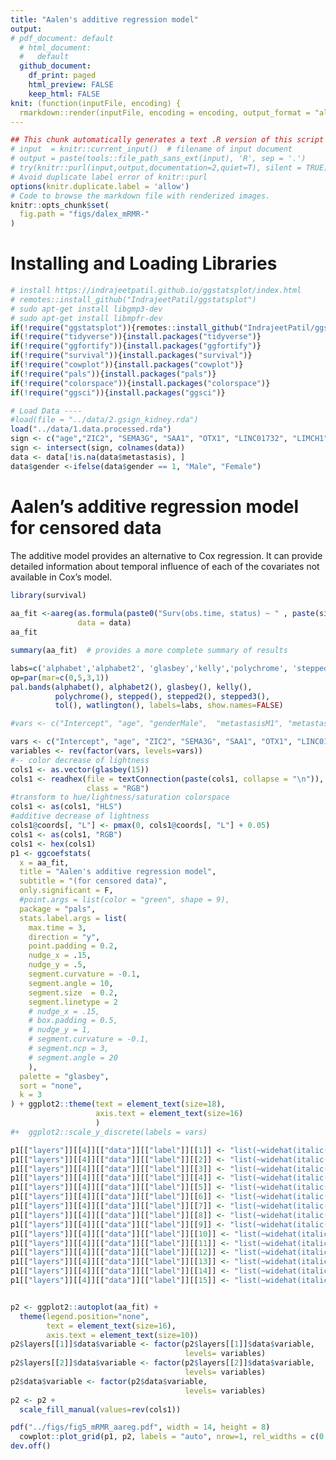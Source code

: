 ```yaml
---
title: "Aalen's additive regression model"
output:
# pdf_document: default
  # html_document: 
  #   default
  github_document: 
    df_print: paged
    html_preview: FALSE
    keep_html: FALSE
knit: (function(inputFile, encoding) {
  rmarkdown::render(inputFile, encoding = encoding, output_format = "all") })      
---
```


  
```r
## This chunk automatically generates a text .R version of this script when running within knitr.
# input  = knitr::current_input()  # filename of input document
# output = paste(tools::file_path_sans_ext(input), 'R', sep = '.')
# try(knitr::purl(input,output,documentation=2,quiet=T), silent = TRUE)
# Avoid duplicate label error of knitr::purl
options(knitr.duplicate.label = 'allow')
# Code to browse the markdown file with renderized images.
knitr::opts_chunk$set(
  fig.path = "figs/dalex_mRMR-"
)
```


# Installing and Loading Libraries            


```r
# install https://indrajeetpatil.github.io/ggstatsplot/index.html
# remotes::install_github("IndrajeetPatil/ggstatsplot")
# sudo apt-get install libgmp3-dev
# sudo apt-get install libmpfr-dev
if(!require("ggstatsplot")){remotes::install_github("IndrajeetPatil/ggstatsplot")}
if(!require("tidyverse")){install.packages("tidyverse")}
if(!require("ggfortify")){install.packages("ggfortify")}
if(!require("survival")){install.packages("survival")}
if(!require("cowplot")){install.packages("cowplot")}
if(!require("pals")){install.packages("pals")}
if(!require("colorspace")){install.packages("colorspace")}
if(!require("ggsci")){install.packages("ggsci")}

```

```r
# Load Data ---- 
#load(file = "../data/2.gsign_kidney.rda")
load("../data/1.data.processed.rda")
sign <- c("age","ZIC2", "SEMA3G", "SAA1", "OTX1", "LINC01732", "LIMCH1", "IL4", "HHLA2", "GNB3", "FOXJ1", "DPP6", "AR", "AL353637.1")
sign <- intersect(sign, colnames(data))
data <- data[!is.na(data$metastasis), ]
data$gender <-ifelse(data$gender == 1, "Male", "Female")
```


# Aalen's additive regression model for censored data

The additive model provides an alternative to Cox regression. It can provide detailed information about temporal influence of each of the covariates not available in Cox's model.


```r
library(survival)
  
aa_fit <-aareg(as.formula(paste0("Surv(obs.time, status) ~ " , paste(sign, collapse= " + "))),
               data = data)
aa_fit
```


```r
summary(aa_fit)  # provides a more complete summary of results
```

```r
labs=c('alphabet','alphabet2', 'glasbey','kelly','polychrome', 'stepped', 'stepped2', 'stepped3', 'tol', 'watlington')
op=par(mar=c(0,5,3,1))
pal.bands(alphabet(), alphabet2(), glasbey(), kelly(),
          polychrome(), stepped(), stepped2(), stepped3(), 
          tol(), watlington(), labels=labs, show.names=FALSE)
```


```r

#vars <- c("Intercept", "age", "genderMale",  "metastasisM1", "metastasisMX",  "AL353637.1", "AL138830.2", "DPP6", "FOXJ1", "HHLA2", "MICG", "LIMCH1", "VSX1", "AR", "IL4", "CASR", "CRH", "GNB3", "SAA1")

vars <- c("Intercept", "age", "ZIC2", "SEMA3G", "SAA1", "OTX1", "LINC01732", "LIMCH1", "IL4", "HHLA2", "GNB3", "FOXJ1", "DPP6", "AR", "AL353637.1")
variables <- rev(factor(vars, levels=vars))
#-- color decrease of lightness
cols1 <- as.vector(glasbey(15))
cols1 <- readhex(file = textConnection(paste(cols1, collapse = "\n")),
                 class = "RGB")
#transform to hue/lightness/saturation colorspace
cols1 <- as(cols1, "HLS")
#additive decrease of lightness
cols1@coords[, "L"] <- pmax(0, cols1@coords[, "L"] + 0.05)
cols1 <- as(cols1, "RGB")
cols1 <- hex(cols1)
p1 <- ggcoefstats(
  x = aa_fit,
  title = "Aalen's additive regression model",
  subtitle = "(for censored data)",
  only.significant = F,
  #point.args = list(color = "green", shape = 9),
  package = "pals",
  stats.label.args = list(
    max.time = 3,
    direction = "y",
    point.padding = 0.2,
    nudge_x = .15,
    nudge_y = .5,
    segment.curvature = -0.1,
    segment.angle = 10,
    segment.size  = 0.2,
    segment.linetype = 2
    # nudge_x = .15,
    # box.padding = 0.5,
    # nudge_y = 1,
    # segment.curvature = -0.1,
    # segment.ncp = 3,
    # segment.angle = 20
    ),
  palette = "glasbey",
  sort = "none", 
  k = 3
) + ggplot2::theme(text = element_text(size=18),
                   axis.text = element_text(size=16)
                   )
#+  ggplot2::scale_y_discrete(labels = vars) 

p1[["layers"]][[4]][["data"]][["label"]][[1]] <- "list(~widehat(italic(beta))=='7.21 \U00D7 10'^('-3'), ~italic(z)=='2.687', ~italic(p)=='0.014')"               
p1[["layers"]][[4]][["data"]][["label"]][[2]] <- "list(~widehat(italic(beta))=='4.307 \U00D7 10'^('-5'), ~italic(z)=='417.530', ~italic(p)=='0.012')" 
p1[["layers"]][[4]][["data"]][["label"]][[3]] <- "list(~widehat(italic(beta))=='3.991 \U00D7 10'^('-4'), ~italic(z)=='32.486', ~italic(p)=='0.054')"  
p1[["layers"]][[4]][["data"]][["label"]][[4]] <- "list(~widehat(italic(beta))=='-2.954 \U00D7 10'^('-5'), ~italic(z)=='-1.515', ~italic(p)=='0.907')" 
p1[["layers"]][[4]][["data"]][["label"]][[5]] <- "list(~widehat(italic(beta))=='1.395 \U00D7 10'^('-4'), ~italic(z)=='61.970', ~italic(p)=='0.068')"  
p1[["layers"]][[4]][["data"]][["label"]][[6]] <- "list(~widehat(italic(beta))=='5.996 \U00D7 10'^('-4'), ~italic(z)=='32.990', ~italic(p)=='0.014')"  
p1[["layers"]][[4]][["data"]][["label"]][[7]] <- "list(~widehat(italic(beta))=='4.073 \U00D7 10'^('-4'), ~italic(z)=='14.360', ~italic(p)=='0.144')"  
p1[["layers"]][[4]][["data"]][["label"]][[8]] <- "list(~widehat(italic(beta))=='-9.320 \U00D7 10'^('-4'), ~italic(z)=='-20.702', ~italic(p)=='0.020')"
p1[["layers"]][[4]][["data"]][["label"]][[9]] <- "list(~widehat(italic(beta))=='7.920 \U00D7 10'^('-4'), ~italic(z)=='27.023', ~italic(p)=='0.006')"  
p1[["layers"]][[4]][["data"]][["label"]][[10]] <- "list(~widehat(italic(beta))=='-4.194 \U00D7 10'^('-4'), ~italic(z)=='-60.500', ~italic(p)=='0.008')"
p1[["layers"]][[4]][["data"]][["label"]][[11]] <- "list(~widehat(italic(beta))=='2.863 \U00D7 10'^('-4'), ~italic(z)=='20.657', ~italic(p)=='0.140')"  
p1[["layers"]][[4]][["data"]][["label"]][[12]] <- "list(~widehat(italic(beta))=='4.436 \U00D7 10'^('-4'), ~italic(z)=='64.615', ~italic(p)=='0.002')"  
p1[["layers"]][[4]][["data"]][["label"]][[13]] <- "list(~widehat(italic(beta))=='-5.124 \U00D7 10'^('-4'), ~italic(z)=='-59.365', ~italic(p)=='0.002')"
p1[["layers"]][[4]][["data"]][["label"]][[14]] <- "list(~widehat(italic(beta))=='1.693 \U00D7 10'^('-4'), ~italic(z)=='6.716', ~italic(p)=='0.554')"   
p1[["layers"]][[4]][["data"]][["label"]][[15]] <- "list(~widehat(italic(beta))=='-4.680 \U00D7 10'^('-4'), ~italic(z)=='-37.743', ~italic(p)=='0.004')"         


p2 <- ggplot2::autoplot(aa_fit) +
  theme(legend.position="none", 
        text = element_text(size=16),
        axis.text = element_text(size=10))
p2$layers[[1]]$data$variable <- factor(p2$layers[[1]]$data$variable,
                                       levels= variables)
p2$layers[[2]]$data$variable <- factor(p2$layers[[2]]$data$variable,
                                       levels= variables)
p2$data$variable <- factor(p2$data$variable,
                                       levels= variables)
p2 <- p2 +
  scale_fill_manual(values=rev(cols1))

pdf("../figs/fig5_mRMR_aareg.pdf", width = 14, height = 8)
  cowplot::plot_grid(p1, p2, labels = "auto", nrow=1, rel_widths = c(0.7,1))
dev.off()
```